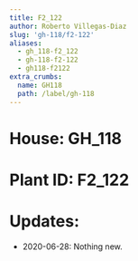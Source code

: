 ```yaml
---
title: F2_122
author: Roberto Villegas-Diaz
slug: 'gh-118/f2-122'
aliases:
  - gh_118-f2_122
  - gh-118-f2-122
  - gh118-f2122
extra_crumbs:
  name: GH118
  path: /label/gh-118
---
```


# **House**: GH_118
# **Plant ID**: F2_122
# **Updates**: 
 - 2020-06-28: Nothing new.
